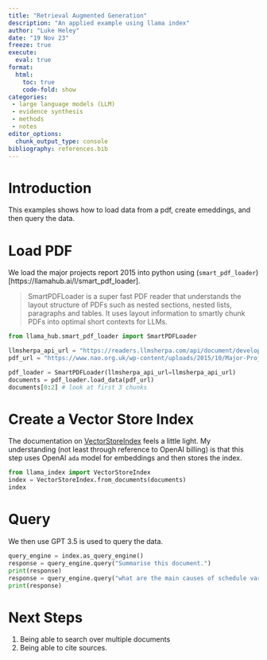 ```yaml
---
title: "Retrieval Augmented Generation"
description: "An applied example using llama index"
author: "Luke Heley"
date: "19 Nov 23"
freeze: true
execute:
  eval: true
format:
  html:
    toc: true
    code-fold: show
categories:
 - large language models (LLM)
 - evidence synthesis
 - methods
 - notes
editor_options:
  chunk_output_type: console
bibliography: references.bib
---
```


# Introduction

This examples shows how to load data from a pdf, create emeddings, and then query the data.

# Load PDF

We load the major projects report 2015 into python using (`smart_pdf_loader`)\[https://llamahub.ai/l/smart_pdf_loader\].

> SmartPDFLoader is a super fast PDF reader that understands the layout structure of PDFs such as nested sections, nested lists, paragraphs and tables. It uses layout information to smartly chunk PDFs into optimal short contexts for LLMs.

```python
from llama_hub.smart_pdf_loader import SmartPDFLoader

llmsherpa_api_url = "https://readers.llmsherpa.com/api/document/developer/parseDocument?renderFormat=all"
pdf_url = "https://www.nao.org.uk/wp-content/uploads/2015/10/Major-Projects-Report-2015-and-the-Equipment-Plan-2015-2025.pdf" # also allowed is a file path e.g. /home/downloads/xyz.pdf

pdf_loader = SmartPDFLoader(llmsherpa_api_url=llmsherpa_api_url)
documents = pdf_loader.load_data(pdf_url)
documents[0:2] # look at first 3 chunks 

```

# Create a Vector Store Index

The documentation on [VectorStoreIndex](https://gpt-index.readthedocs.io/en/v0.6.8/reference/indices/vector_store.html) feels a little light. My understanding (not least through reference to OpenAI billing) is that this step uses OpenAI `ada` model for embeddings and then stores the index.

```python
from llama_index import VectorStoreIndex
index = VectorStoreIndex.from_documents(documents)
index
```

# Query

We then use GPT 3.5 is used to query the data.

```python
query_engine = index.as_query_engine()
response = query_engine.query("Summarise this document.")
print(response)
response = query_engine.query("what are the main causes of schedule variation?")
print(response)

```

# Next Steps

1.  Being able to search over multiple documents
2.  Being able to cite sources.
